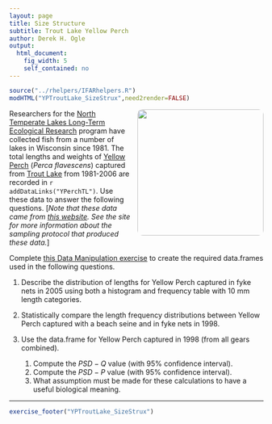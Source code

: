 ```yaml
---
layout: page
title: Size Structure
subtitle: Trout Lake Yellow Perch
author: Derek H. Ogle
output: 
  html_document: 
    fig_width: 5
    self_contained: no
---
```

```r
source("../rhelpers/IFARhelpers.R")
modHTML("YPTroutLake_SizeStrux",need2render=FALSE)
```

<img style="float: right; margin: 0px 0px 10px 10px; border-radius:10px;" src="imgs/yellow-perch-3.jpg" width="250px" />
Researchers for the [North Temperate Lakes Long-Term Ecological Research](https://lter.limnology.wisc.edu/) program have collected fish from a number of lakes in Wisconsin since 1981.  The total lengths and weights of [Yellow Perch](https://en.wikipedia.org/wiki/Yellow_perch) (*Perca flavescens*) captured from [Trout Lake](https://lter.limnology.wisc.edu/researchsite/trout-lake) from 1981-2006 are recorded in `r addDataLinks("YPerchTL")`.  Use these data to answer the following questions.  [*Note that these data came from [this website](https://lter.limnology.wisc.edu/dataset/north-temperate-lakes-lter-fish-lengths-and-weights-1981-current).  See the site for more information about the sampling protocol that produced these data.*]

Complete [this Data Manipulation exercise](YPTroutLake_DataManip.html) to create the required data.frames used in the following questions.

1. Describe the distribution of lengths for Yellow Perch captured in fyke nets in 2005 using both a histogram and frequency table with 10 mm length categories.

1. Statistically compare the length frequency distributions between Yellow Perch captured with a beach seine and in fyke nets in 1998.

1. Use the data.frame for Yellow Perch captured in 1998 (from all gears combined).
    1. Compute the $PSD-Q$ value (with 95% confidence interval).
    1. Compute the $PSD-P$ value (with 95% confidence interval).
    1. What assumption must be made for these calculations to have a useful biological meaning.

---
```r
exercise_footer("YPTroutLake_SizeStrux")
```

